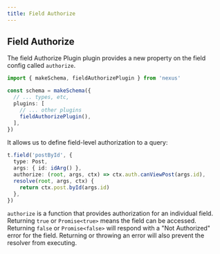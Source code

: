 ```yaml
---
title: Field Authorize
---
```


## Field Authorize

The field Authorize Plugin plugin provides a new property on the field config called `authorize`.

```ts
import { makeSchema, fieldAuthorizePlugin } from 'nexus'

const schema = makeSchema({
  // ... types, etc,
  plugins: [
    // ... other plugins
    fieldAuthorizePlugin(),
  ],
})
```

It allows us to define field-level authorization to a query:

```ts
t.field('postById', {
  type: Post,
  args: { id: idArg() },
  authorize: (root, args, ctx) => ctx.auth.canViewPost(args.id),
  resolve(root, args, ctx) {
    return ctx.post.byId(args.id)
  },
})
```

`authorize` is a function that provides authorization for an individual field. Returning `true` or `Promise<true>` means the field can be accessed. Returning `false` or `Promise<false>` will respond with a "Not Authorized" error for the field. Returning or throwing an error will also prevent the resolver from executing.
